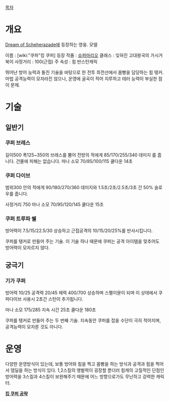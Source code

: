 [[목차]]
= 개요 =

[[Dream of Scheherazade]]에 등장하는 영웅. 모델 

이름 : [wiki:"쿠파"킹 쿠퍼]
등장 작품 : [[슈퍼마리오]]
클래스 : 잊혀진 고대왕국의 가시거북이
사정거리 : 100(근접)
주 속성 : 힘
반스턴캐릭

뛰어난 방어 능력과 돌진 기술을 바탕으로 한 전투 최전선에서 몸빵을 담당하는 힘 탱커. 마법 공격능력이 모자라진 않으나, 운영에 굴곡이 적어 지루하고 테러 능력이 부실한 점이 문제. 

= 기술 =

== 일반기 ==

=== 쿠퍼 브레스 ===
길이500 폭125~350의 브레스를 뿜어 전방의 적에게 85/170/255/340 데미지 를 줍니다. 건물에 피해는 없습니다.
마나 소모 70/85/100/115   쿨다운 14초



=== 쿠퍼 다이브 ===
범위300 안의 적에게 90/180/270/360 데미지와 1.5초/2초/2.5초/3초 간 50% 슬로우를 줍니다. 

사정거리 750 마나 소모 70/95/120/145  쿨다운 15초

=== 쿠퍼 트루파 쉘 ===
방어력이 7.5/15/22.5/30  상승하고 근접공격의 10/15/20/25%를 반사시킵니다.

쿠퍼를 탱커로 만들어 주는 기술. 이 기술 하나 때문에 쿠퍼는 공격 아이템을 맞추어도 방어력이 모자르지 않다. 

== 궁극기 ==

=== 기가 쿠퍼 ===
방어력 10/25   공격력 20/45   체력 400/700  상승하며 스펠이뮨이 되며  이 상태에서 쿠퍼다이브 사용시 2초간 스턴이 추가됩니다.

마나 소모 175/285 지속 시간 25초 쿨다운 180초

쿠퍼를 탱커로 만들어 주는 두 번째 기술. 지속동안 쿠퍼를 잡을 수단이 극히 적어지며, 공격능력이 모자른 것도 아니다.


= 운영 =

다양한 운영방식이 있는데, 보통 방어와 힘을 찍고 몸빵을 하는 방식과 공격과 힘을 찍어서 뎀딜을 하는 방식이 있다. 1,2스킬의 앵벌력이 굉장할 뿐더러 힘캐의 고질적인 단점인 방어력을 3스킬과 4스킬이 보완해주기 때문에 어느 방향으로가도 무난하고 강력한 캐릭터.

'''[http://cafe.naver.com/lotuclan/46060  킹 쿠퍼 공략]'''
